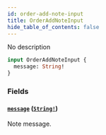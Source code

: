 ```yaml
---
id: order-add-note-input
title: OrderAddNoteInput
hide_table_of_contents: false
---
```


No description

```graphql
input OrderAddNoteInput {
  message: String!
}
```

### Fields

#### [`message`](#) ([`String!`](../../../developer/api-reference/scalars/string))

Note message.
